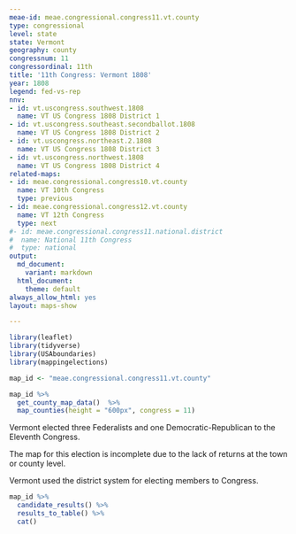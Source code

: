 ```yaml
---
meae-id: meae.congressional.congress11.vt.county
type: congressional
level: state
state: Vermont
geography: county
congressnum: 11
congressordinal: 11th
title: '11th Congress: Vermont 1808'
year: 1808
legend: fed-vs-rep
nnv:
- id: vt.uscongress.southwest.1808
  name: VT US Congress 1808 District 1
- id: vt.uscongress.southeast.secondballot.1808
  name: VT US Congress 1808 District 2
- id: vt.uscongress.northeast.2.1808
  name: VT US Congress 1808 District 3
- id: vt.uscongress.northwest.1808
  name: VT US Congress 1808 District 4
related-maps:
- id: meae.congressional.congress10.vt.county
  name: VT 10th Congress
  type: previous
- id: meae.congressional.congress12.vt.county
  name: VT 12th Congress
  type: next
#- id: meae.congressional.congress11.national.district
#  name: National 11th Congress
#  type: national
output:
  md_document:
    variant: markdown
  html_document:
    theme: default
always_allow_html: yes
layout: maps-show

---
```


```r
library(leaflet)
library(tidyverse)
library(USAboundaries)
library(mappingelections)

map_id <- "meae.congressional.congress11.vt.county"
```

<div class="map">

```r
map_id %>%
  get_county_map_data()  %>%
  map_counties(height = "600px", congress = 11)
```

</div>

Vermont elected three Federalists and one Democratic-Republican to the Eleventh Congress.

The map for this election is incomplete due to the lack of returns at the town or county level.

Vermont used the district system for electing members to Congress.

<div class="results-table">

```r
map_id %>%
  candidate_results() %>%
  results_to_table() %>%
  cat()
```

</div>
